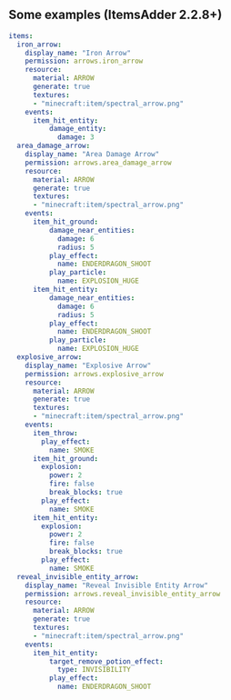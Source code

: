 
## Some examples \(ItemsAdder 2.2.8+\)

```yaml
items:
  iron_arrow:
    display_name: "Iron Arrow"
    permission: arrows.iron_arrow
    resource:
      material: ARROW
      generate: true
      textures:
      - "minecraft:item/spectral_arrow.png"
    events:
      item_hit_entity:
          damage_entity:
            damage: 3
  area_damage_arrow:
    display_name: "Area Damage Arrow"
    permission: arrows.area_damage_arrow
    resource:
      material: ARROW
      generate: true
      textures:
      - "minecraft:item/spectral_arrow.png"
    events:
      item_hit_ground:
          damage_near_entities:
            damage: 6
            radius: 5
          play_effect:
            name: ENDERDRAGON_SHOOT
          play_particle:
            name: EXPLOSION_HUGE
      item_hit_entity:
          damage_near_entities:
            damage: 6
            radius: 5
          play_effect:
            name: ENDERDRAGON_SHOOT
          play_particle:
            name: EXPLOSION_HUGE
  explosive_arrow:
    display_name: "Explosive Arrow"
    permission: arrows.explosive_arrow
    resource:
      material: ARROW
      generate: true
      textures:
      - "minecraft:item/spectral_arrow.png"
    events:
      item_throw:
        play_effect:
          name: SMOKE
      item_hit_ground:
        explosion:
          power: 2
          fire: false
          break_blocks: true
        play_effect:
          name: SMOKE
      item_hit_entity:
        explosion:
          power: 2
          fire: false
          break_blocks: true
        play_effect:
          name: SMOKE
  reveal_invisible_entity_arrow:
    display_name: "Reveal Invisible Entity Arrow"
    permission: arrows.reveal_invisible_entity_arrow
    resource:
      material: ARROW
      generate: true
      textures:
      - "minecraft:item/spectral_arrow.png"
    events:
      item_hit_entity:
          target_remove_potion_effect:
            type: INVISIBILITY
          play_effect:
            name: ENDERDRAGON_SHOOT
```